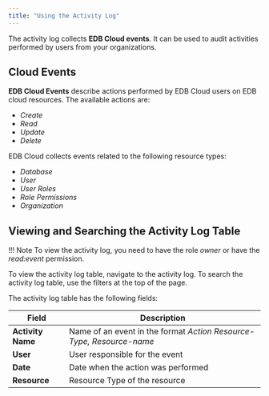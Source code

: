 ```yaml
---
title: "Using the Activity Log"
---
```

The activity log collects **EDB Cloud events**. It can be used to audit activities performed by users from  your organizations.

## Cloud Events
**EDB Cloud Events** describe actions performed by EDB Cloud users on EDB cloud resources. The available actions are:
* _Create_
* _Read_
* _Update_
* _Delete_

EDB Cloud collects events related to the following resource types:
* _Database_
* _User_
* _User Roles_
* _Role Permissions_
* _Organization_

## Viewing and Searching the Activity Log Table

!!! Note
    To view the activity log, you need to have the role _owner_ or have the _read:event_ permission.
    
To view the activity log table, navigate to the activity log. To search the activity log table, use the filters at the top of the page.

The activity log table has the following fields:

| Field                | Description                                                                  |
| ---------------------| ---------------------------------------------------------------------------- |
| **Activity Name**    | Name of an event in the format _Action   Resource-Type, Resource-name_           |
| **User**             | User responsible for the event                                               |
| **Date**             | Date when the action was performed                                           |
| **Resource**         | Resource Type of the resource                                                |







